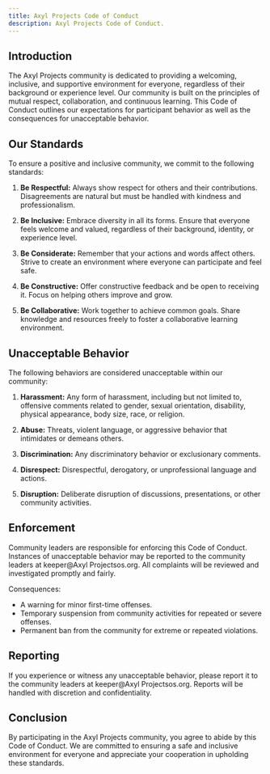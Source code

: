 ```yaml
---
title: Axyl Projects Code of Conduct
description: Axyl Projects Code of Conduct.
---
```


## Introduction
The Axyl Projects community is dedicated to providing a welcoming, inclusive, and supportive environment for everyone, regardless of their background or experience level. Our community is built on the principles of mutual respect, collaboration, and continuous learning. This Code of Conduct outlines our expectations for participant behavior as well as the consequences for unacceptable behavior.

## Our Standards
To ensure a positive and inclusive community, we commit to the following standards:

1. **Be Respectful:** Always show respect for others and their contributions. Disagreements are natural but must be handled with kindness and professionalism.

2. **Be Inclusive:** Embrace diversity in all its forms. Ensure that everyone feels welcome and valued, regardless of their background, identity, or experience level.

3. **Be Considerate:** Remember that your actions and words affect others. Strive to create an environment where everyone can participate and feel safe.

4. **Be Constructive:** Offer constructive feedback and be open to receiving it. Focus on helping others improve and grow.

5. **Be Collaborative:** Work together to achieve common goals. Share knowledge and resources freely to foster a collaborative learning environment.

## Unacceptable Behavior
The following behaviors are considered unacceptable within our community:

1. **Harassment:** Any form of harassment, including but not limited to, offensive comments related to gender, sexual orientation, disability, physical appearance, body size, race, or religion.

2. **Abuse:** Threats, violent language, or aggressive behavior that intimidates or demeans others.

3. **Discrimination:** Any discriminatory behavior or exclusionary comments.

4. **Disrespect:** Disrespectful, derogatory, or unprofessional language and actions.

5. **Disruption:** Deliberate disruption of discussions, presentations, or other community activities.

## Enforcement
Community leaders are responsible for enforcing this Code of Conduct. Instances of unacceptable behavior may be reported to the community leaders at keeper@Axyl Projectsos.org. All complaints will be reviewed and investigated promptly and fairly.

Consequences:

* A warning for minor first-time offenses.
* Temporary suspension from community activities for repeated or severe offenses.
* Permanent ban from the community for extreme or repeated violations.

## Reporting
If you experience or witness any unacceptable behavior, please report it to the community leaders at keeper@Axyl Projectsos.org. Reports will be handled with discretion and confidentiality.

## Conclusion
By participating in the Axyl Projects community, you agree to abide by this Code of Conduct. We are committed to ensuring a safe and inclusive environment for everyone and appreciate your cooperation in upholding these standards.
